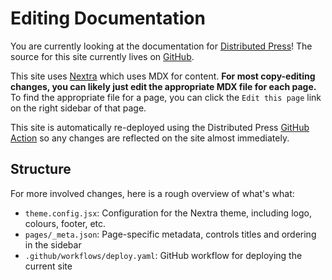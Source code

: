 # Editing Documentation
You are currently looking at the documentation for [Distributed Press](https://distributed.press/)! 
The source for this site currently lives on [GitHub](https://github.com/hyphacoop/docs.distributed.press).

This site uses [Nextra](https://nextra.site/) which uses MDX for content.
**For most copy-editing changes, you can likely just edit the appropriate MDX file for each page.**
To find the appropriate file for a page, you can click the `Edit this page` link on the right sidebar of that page. 

This site is automatically re-deployed using the Distributed Press [GitHub Action](./deployment/github-actions) so
any changes are reflected on the site almost immediately.

## Structure
For more involved changes, here is a rough overview of what's what:

- `theme.config.jsx`: Configuration for the Nextra theme, including logo, colours, footer, etc.
- `pages/_meta.json`: Page-specific metadata, controls titles and ordering in the sidebar 
- `.github/workflows/deploy.yaml`: GitHub workflow for deploying the current site 
